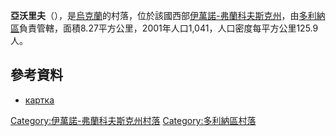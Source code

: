{{coord|49|0|52|N|23|56|46|E|scale:30000|display=title}}

'''亞沃里夫'''（{{lang-uk|Яворів}}），是[[烏克蘭|烏克蘭]]的村落，位於該國西部[[伊萬諾-弗蘭科夫斯克州|伊萬諾-弗蘭科夫斯克州]]，由[[多利納區|多利納區]]負責管轄，面積8.27平方公里，2001年人口1,041，人口密度每平方公里125.9人。

==參考資料==
* [http://gska2.rada.gov.ua/pls/z7502/A005?rdat1=13.12.2009&rf7571=13568 картка]{{dead link|date=2017年11月 |bot=InternetArchiveBot |fix-attempted=yes }}

{{DEFAULTSORT:Яворів}}
[[Category:伊萬諾-弗蘭科夫斯克州村落|Category:伊萬諾-弗蘭科夫斯克州村落]]
[[Category:多利納區村落|Category:多利納區村落]]


{{IvanoFrankivsk-geo-stub}}